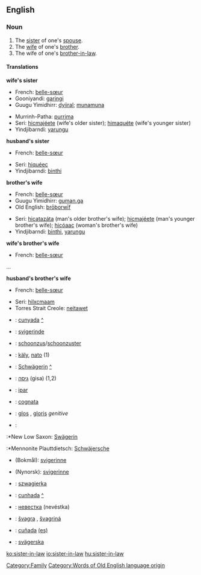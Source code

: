 ==English==

===Noun===
{{en-noun|sg=[[sister]]-[[in]]-[[law]]|pl=sisters-in-law|pl2=sister-in-laws}}
#The [[sister]] of one's [[spouse]].
#The [[wife]] of one's [[brother]].
#The wife of one's [[brother-in-law]].

====Translations====
'''wife's sister'''
{{top}}
*French: [[belle-sœur]] {{f}}
*Gooniyandi: [[garingi]]
*Guugu Yimidhirr: [[dyiiral]]; [[munamuna]] {{avoidance}}
{{mid}}
*Murrinh-Patha: [[purrima]] {{cattag|kartu}}
*Seri: [[hicmajeete|hicmajéete]] (wife's older sister); [[himaquete|himaquéte]] (wife's younger sister)
*Yindjibarndi: [[yarungu]]
{{bottom}}

'''husband's sister'''
{{top}}
*French: [[belle-sœur]] {{f}}
{{mid}}
*Seri: [[hiqueec|hiquéec]]
*Yindjibarndi: [[binthi]]
{{bottom}}

'''brother's wife'''
{{top}}
*French: [[belle-sœur]] {{f}}
*Guugu Yimidhirr: [[guman.ga]]
*Old English: [[broþorwif|brōþorwīf]] {{n}}
{{mid}}
*Seri: [[hicatazata|hicatazáta]] (man's older brother's wife); [[hicmajeete|hicmajéete]] (man's younger brother's wife); [[hicoaac|hicóaac]] (woman's brother's wife)
*Yindjibarndi: [[binthi]], [[yarungu]]
{{bottom}}

'''wife's brother's wife'''
{{top}}
*French: [[belle-sœur]] {{f}}
{{mid}}
...
{{bottom}}

'''husband's brother's wife'''
{{top}}
*French: [[belle-sœur]] {{f}}
{{mid}}
*Seri: [[hilxcmaam]]
*Torres Strait Creole: [[neitawet]] {{cattag|eastern dialect}}
{{bottom}}

{{checktrans}}
*{{ttbc|Catalan}}: [[cunyada]] {{f}} [[:ca:cunyada|^]]
*{{ttbc|Danish}}: [[svigerinde]] {{f}}
*{{ttbc|Dutch}}: [[schoonzus]]/[[schoonzuster]] {{f}}
*{{ttbc|Finnish}}: [[käly]], [[nato]] (1)
*{{ttbc|German}}: [[Schwägerin]] {{f}} [[:de:Schwägerin|^]]
*{{ttbc|Hebrew}}: [[גִּיסָה|גיסה]] (gisa) {{f}} (1,2)
*{{ttbc|Indonesian}}: [[ipar]]
*{{ttbc|Italian}}: [[cognata]] {{f}}
*{{ttbc|Latin}}: [[glos]] {{f}}, [[gloris]] ''genitive''
*{{ttbc|Low German}}:
:*New Low Saxon: [[Swägerin]] {{f}}
:*Mennonite Plauttdietsch: [[Schwäjersche]] {{f}}
*{{ttbc|Norwegian}} (Bokmål): [[svigerinne]] {{f}}
*{{ttbc|Norwegian}} (Nynorsk): [[svigerinne]] {{f}}
*{{ttbc|Polish}}: [[szwagierka]] {{f}}
*{{ttbc|Portuguese}}: [[cunhada]] {{f}} [[:pt:cunhada|^]]
*{{ttbc|Russian}}: [[невестка]] (nevéstka) {{f}}
*{{ttbc|Slovak}}: [[švagra]] {{f}}, [[švagriná]] {{f}}
*{{ttbc|Spanish}}: [[cuñada]] {{f}} [[:es:cuñada|(es)]] 
*{{ttbc|Swedish}}: [[svägerska]] {{f}}
[[Category:Family]]
[[Category:Words of Old English language origin]]
[[ko:sister-in-law]]
[[io:sister-in-law]]
[[hu:sister-in-law]]